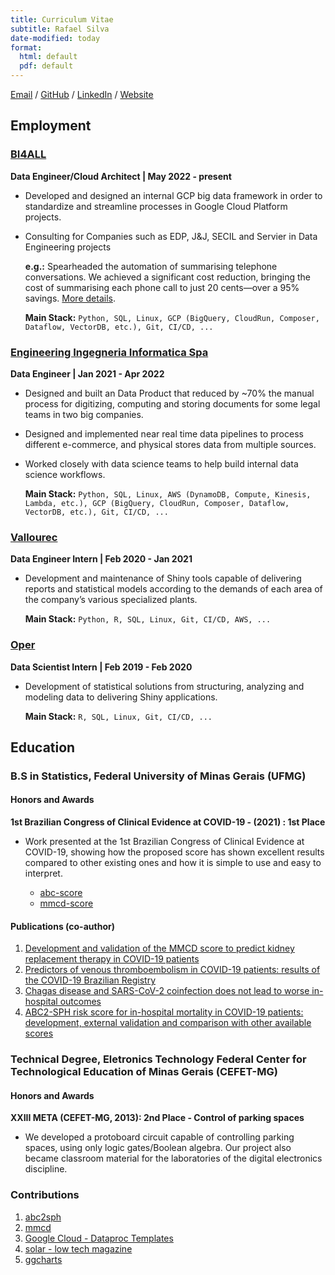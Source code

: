 ---
title: Curriculum Vitae
subtitle: Rafael Silva
date-modified: today
format:
  html: default
  pdf: default
---

[Email](mailto:rafaelsilva@posteo.net) /
[GitHub](https://github.com/sjlva) /
[LinkedIn](https://linkedin.com/in/sjlva) /
[Website](https://sjlva.github.io/site)

## Employment

### [BI4ALL](https://bi4allconsulting.com/)

**Data Engineer/Cloud Architect | May 2022 - present**

- Developed and designed an internal GCP big data framework in order to standardize and streamline processes in Google Cloud Platform projects.
- Consulting for Companies such as EDP, J&J, SECIL and Servier in Data Engineering projects

    **e.g.:** Spearheaded the automation of summarising telephone conversations. We achieved a significant cost reduction, bringing the cost of summarising each phone call to just 20 cents—over a 95% savings. [More details](https://bi4allconsulting.com/en/knowledgecenter/finsolutia/).
    
    **Main Stack:** `Python, SQL, Linux, GCP (BigQuery, CloudRun, Composer, Dataflow, VectorDB, etc.), Git, CI/CD, ...`

### [Engineering Ingegneria Informatica Spa](https://www.eng.it/en)

**Data Engineer | Jan 2021 - Apr 2022**

- Designed and built an Data Product that reduced by ~70% the manual process for digitizing, computing and storing documents for some legal teams in two big companies.
- Designed and implemented near real time data pipelines to process different e-commerce,
and physical stores data from multiple sources.
- Worked closely with data science teams to help build internal data science workflows.

    **Main Stack:** `Python, SQL, Linux, AWS (DynamoDB, Compute, Kinesis, Lambda, etc.), GCP (BigQuery, CloudRun, Composer, Dataflow, VectorDB, etc.), Git, CI/CD, ...`
    
### [Vallourec](https://www.vallourec.com/)

**Data Engineer Intern | Feb 2020 - Jan 2021**

- Development and maintenance of Shiny tools capable of delivering reports and statistical models according to the demands of each area of the company's various specialized plants.

    **Main Stack:** `Python, R, SQL, Linux, Git, CI/CD, AWS, ...`
    
### [Oper](https://operdata.com.br)

**Data Scientist Intern | Feb 2019 - Feb 2020**

- Development of statistical solutions from structuring, analyzing and modeling data to delivering Shiny applications.

    **Main Stack:** `R, SQL, Linux, Git, CI/CD, ...`

## Education

### B.S in Statistics, Federal University of Minas Gerais (UFMG)

#### Honors and Awards 

**1st Brazilian Congress of Clinical Evidence at COVID-19 - (2021) : 1st Place**

- Work presented at the 1st Brazilian Congress of Clinical Evidence at COVID-19, showing how the proposed score has shown excellent results compared to other existing ones and how it is simple to use and easy to interpret.

    - [abc-score](https://abc-score.netlify.app/)
    - [mmcd-score](https://mmcd-score.netlify.app/)

#### Publications (co-author)

1. [Development and validation of the MMCD score to predict kidney replacement therapy in COVID-19 patients](https://pubmed.ncbi.nlm.nih.gov/37280651/)
2. [Predictors of venous thromboembolism in COVID-19 patients: results of the COVID-19 Brazilian Registry](https://link.springer.com/article/10.1007/s11739-022-03002-z)
3. [Chagas disease and SARS-CoV-2 coinfection does not lead to worse in-hospital outcomes](https://www.nature.com/articles/s41598-021-96825-3)
4. [ABC2-SPH risk score for in-hospital mortality in COVID-19 patients: development, external validation and comparison with other available scores](https://www.ijidonline.com/article/S1201-9712(21)00605-6/fulltext)


### Technical Degree, Eletronics Technology Federal Center for Technological Education of Minas Gerais (CEFET-MG)

#### Honors and Awards 

**XXIII META (CEFET-MG, 2013): 2nd Place - Control of parking spaces**

- We developed a protoboard circuit capable of controlling parking spaces, using only logic gates/Boolean algebra.
Our project also became classroom material for the laboratories of the digital electronics discipline.

### Contributions

1. [abc2sph](https://abc-score.netlify.app/)
2. [mmcd](https://mmcd-score.netlify.app/)
3. [Google Cloud - Dataproc Templates](https://github.com/GoogleCloudPlatform/dataproc-templates)
4. [solar - low tech magazine](https://github.com/lowtechmag/solar_v2)
5. [ggcharts](https://github.com/thomas-neitmann/ggcharts)